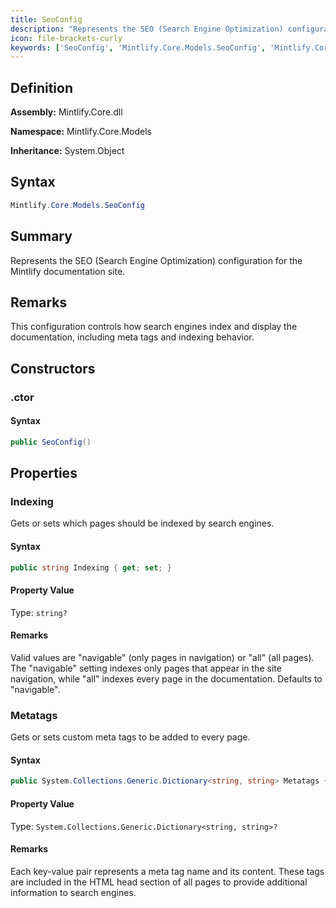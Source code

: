 ```yaml
---
title: SeoConfig
description: "Represents the SEO (Search Engine Optimization) configuration for the Mintlify documentation site."
icon: file-brackets-curly
keywords: ['SeoConfig', 'Mintlify.Core.Models.SeoConfig', 'Mintlify.Core.Models', 'class', 'System.Object']
---
```


## Definition

**Assembly:** Mintlify.Core.dll

**Namespace:** Mintlify.Core.Models

**Inheritance:** System.Object

## Syntax

```csharp
Mintlify.Core.Models.SeoConfig
```

## Summary

Represents the SEO (Search Engine Optimization) configuration for the Mintlify documentation site.

## Remarks

This configuration controls how search engines index and display the documentation,
            including meta tags and indexing behavior.

## Constructors

### .ctor

#### Syntax

```csharp
public SeoConfig()
```

## Properties

### Indexing

Gets or sets which pages should be indexed by search engines.

#### Syntax

```csharp
public string Indexing { get; set; }
```

#### Property Value

Type: `string?`

#### Remarks

Valid values are "navigable" (only pages in navigation) or "all" (all pages).
            The "navigable" setting indexes only pages that appear in the site navigation,
            while "all" indexes every page in the documentation. Defaults to "navigable".

### Metatags

Gets or sets custom meta tags to be added to every page.

#### Syntax

```csharp
public System.Collections.Generic.Dictionary<string, string> Metatags { get; set; }
```

#### Property Value

Type: `System.Collections.Generic.Dictionary<string, string>?`

#### Remarks

Each key-value pair represents a meta tag name and its content.
            These tags are included in the HTML head section of all pages
            to provide additional information to search engines.

